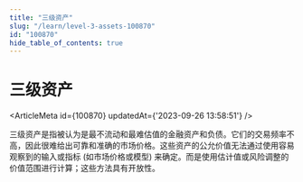 ```yaml
---
title: "三级资产"
slug: "/learn/level-3-assets-100870"
id: "100870"
hide_table_of_contents: true
---
```



# 三级资产

<ArticleMeta id={100870} updatedAt={'2023-09-26 13:58:51'} />
<div className='border-solid border-b border-t-0 my-4 border-[var(--ifm-color-gray-300)]' />

三级资产是指被认为是最不流动和最难估值的金融资产和负债。它们的交易频率不高，因此很难给出可靠和准确的市场价格。这些资产的公允价值无法通过使用容易观察到的输入或指标 (如市场价格或模型) 来确定。而是使用估计值或风险调整的价值范围进行计算；这些方法具有开放性。
